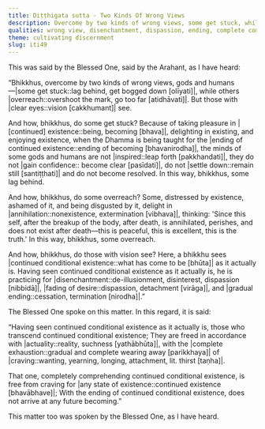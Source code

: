 ```yaml
---
title: Diṭṭhigata sutta - Two Kinds Of Wrong Views
description: Overcome by two kinds of wrong views, some get stuck, while others overreach. But those with vision see.
qualities: wrong view, disenchantment, dispassion, ending, complete comprehension
theme: cultivating discernment
slug: iti49
---
```


This was said by the Blessed One, said by the Arahant, as I have heard:

“Bhikkhus, overcome by two kinds of wrong views, gods and humans—|some get stuck::lag behind, get bogged down [olīyati]|, while others |overreach::overshoot the mark, go too far [atidhāvati]|. But those with |clear eyes::vision [cakkhumant]| see.

And how, bhikkhus, do some get stuck? Because of taking pleasure in |[continued] existence::being, becoming [bhava]|, delighting in existing, and enjoying existence, when the Dhamma is being taught for the |ending of continued existence::ending of becoming [bhavanirodha]|, the minds of some gods and humans are not |inspired::leap forth [pakkhandati]|, they do not |gain confidence:: become clear [pasīdati]|, do not |settle down::remain still [santiṭṭhati]| and do not become resolved. In this way, bhikkhus, some lag behind.

And how, bhikkhus, do some overreach? Some, distressed by existence, ashamed of it, and being disgusted by it, delight in |annihilation::nonexistence, extermination [vibhava]|, thinking: 'Since this self, after the breakup of the body, after death, is annihilated, perishes, and does not exist after death—this is peaceful, this is excellent, this is the truth.' In this way, bhikkhus, some overreach.

And how, bhikkhus, do those with vision see? Here, a bhikkhu sees |continued conditional existence::what has come to be [bhūta]| as it actually is. Having seen continued conditional existence as it actually is, he is practicing for |disenchantment::de-illusionment, disinterest, dispassion [nibbidā]|, |fading of desire::dispassion, detachment [virāga]|, and |gradual ending::cessation, termination [nirodha]|.”

The Blessed One spoke on this matter. In this regard, it is said:

“Having seen continued conditional existence as it actually is,
those who transcend continued conditional existence;
They are freed in accordance with |actuality::reality, suchness [yathābhūta]|,
with the |complete exhaustion::gradual and complete wearing away [parikkhaya]| of |craving::wanting, yearning, longing, attachment, lit. thirst [taṇha]|.

That one, completely comprehending continued conditional existence,
is free from craving for |any state of existence::continued existence [bhavābhave]|;
With the ending of continued conditional existence,
does not arrive at any future becoming.”

This matter too was spoken by the Blessed One, as I have heard.
